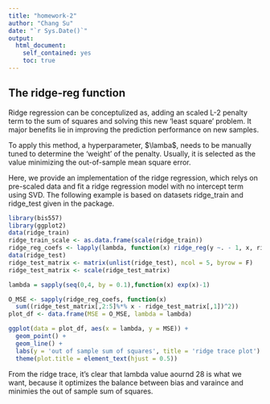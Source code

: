 ```yaml
---
title: "homework-2"
author: "Chang Su"
date: "`r Sys.Date()`"
output:
  html_document:
    self_contained: yes
    toc: true
---
```

<!--
%\VignetteEngine{knitr::rmarkdown}
%\VignetteIndexEntry{The linear model vignette}
-->

## The ridge-reg function

Ridge regression can be conceptulized as, adding an scaled L-2 penalty term to the sum of squares and solving this new 'least square' problem. It major benefits lie in improving the prediction performance on new samples.

To apply this method, a hyperparameter, $\lamba$, needs to be manually tuned to determine the 'weight' of the penalty. Usually, it is selected as the value minimizing the out-of-sample mean square error.

Here, we provide an implementation of the ridge regression, which relys on pre-scaled data and fit a ridge regression model with no intercept term using SVD. The following example is based on datasets ridge_train and ridge_test given in the package.

```r
library(bis557)
library(ggplot2)
data(ridge_train)
ridge_train_scale <- as.data.frame(scale(ridge_train))
ridge_reg_coefs <- lapply(lambda, function(x) ridge_reg(y ~. - 1, x, ridge_train_scale)$coef)
data(ridge_test)
ridge_test_matrix <- matrix(unlist(ridge_test), ncol = 5, byrow = F)
ridge_test_matrix <- scale(ridge_test_matrix)

lambda = sapply(seq(0,4, by = 0.1),function(x) exp(x)-1)

O_MSE <- sapply(ridge_reg_coefs, function(x) 
  sum((ridge_test_matrix[,2:5]%*% x - ridge_test_matrix[,1])^2))
plot_df <- data.frame(MSE = O_MSE, lambda = lambda)

ggplot(data = plot_df, aes(x = lambda, y = MSE)) +
  geom_point() +
  geom_line() +
  labs(y = 'out of sample sum of squares', title = 'ridge trace plot') + 
  theme(plot.title = element_text(hjust = 0.5))
```

From the ridge trace, it's clear that lambda value aournd 28 is what we want, because it optimizes the balance between bias and varaince and minimies the out of sample sum of squares.
